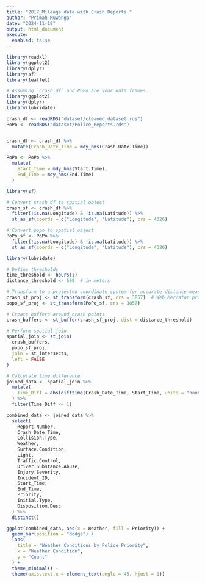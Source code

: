 ```yaml
---
title: "2017_Mileage data with Crash Reports "
author: "Primah Muwanga"
date: "2024-11-18"
output: html_document
execute:
  enabled: false
---
```

```r
library(readxl)
library(ggplot2)
library(dplyr)
library(sf)
library(leaflet)
```

```r
# Assuming `crash_df` and PoPo are your data frames.
library(ggplot2)
library(dplyr)
library(lubridate)

crash_df <- readRDS("dataset/cleaned_dataset.rds")
PoPo <- readRDS("dataset/Police_Reports.rds")


crash_df <- crash_df %>%
  mutate(Crash_Date_Time = mdy_hms(Crash.Date.Time))

PoPo <- PoPo %>%
  mutate(
    Start_Time = mdy_hms(Start.Time),
    End_Time = mdy_hms(End.Time)
  )
```

```r
library(sf)

# Convert crash_df to spatial object
crash_sf <- crash_df %>%
  filter(!is.na(Longitude) & !is.na(Latitude)) %>%
  st_as_sf(coords = c("Longitude", "Latitude"), crs = 4326)

# Convert popo to spatial object
PoPo_sf <- PoPo %>%
  filter(!is.na(Longitude) & !is.na(Latitude)) %>%
  st_as_sf(coords = c("Longitude", "Latitude"), crs = 4326)

```

```r
library(lubridate)

# Define thresholds
time_threshold <- hours(1)
distance_threshold <- 500  # in meters

```

```r
# Transform to a projected coordinate system for accurate distance measurement
crash_sf_proj <- st_transform(crash_sf, crs = 3857)  # Web Mercator projection
popo_sf_proj <- st_transform(PoPo_sf, crs = 3857)

# Create buffers around crash points
crash_buffers <- st_buffer(crash_sf_proj, dist = distance_threshold)

```


```r
# Perform spatial join
spatial_join <- st_join(
  crash_buffers,
  popo_sf_proj,
  join = st_intersects,
  left = FALSE
)

```

```r
# Calculate time difference
joined_data <- spatial_join %>%
  mutate(
    Time_Diff = abs(difftime(Crash_Date_Time, Start_Time, units = "hours"))
  ) %>%
  filter(Time_Diff <= 1)

```

```r
combined_data <- joined_data %>%
  select(
    Report.Number,
    Crash_Date_Time,
    Collision.Type,
    Weather,
    Surface.Condition,
    Light,
    Traffic.Control,
    Driver.Substance.Abuse,
    Injury.Severity,
    Incident_ID,
    Start_Time,
    End_Time,
    Priority,
    Initial.Type,
    Disposition.Desc
  ) %>%
  distinct()

```

```r
ggplot(combined_data, aes(x = Weather, fill = Priority)) +
  geom_bar(position = "dodge") +
  labs(
    title = "Weather Conditions by Police Priority",
    x = "Weather Condition",
    y = "Count"
  ) +
  theme_minimal() +
  theme(axis.text.x = element_text(angle = 45, hjust = 1))

```





